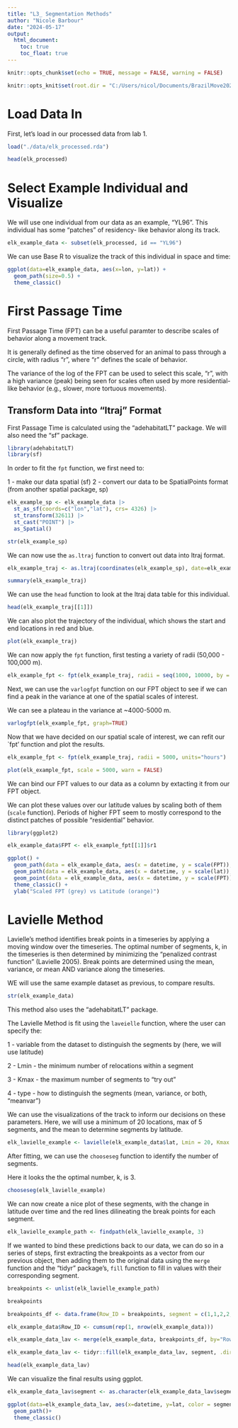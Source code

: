```yaml
---
title: "L3_ Segmentation Methods"
author: "Nicole Barbour"
date: "2024-05-17"
output:
  html_document:
    toc: true
    toc_float: true
---
```


```r

knitr::opts_chunk$set(echo = TRUE, message = FALSE, warning = FALSE)

knitr::opts_knit$set(root.dir = "C:/Users/nicol/Documents/BrazilMove2024")
```

# Load Data In

First, let's load in our processed data from lab 1.

```r
load("./data/elk_processed.rda")

head(elk_processed)
```

# Select Example Individual and Visualize

We will use one individual from our data as an example, "YL96". This individual has some "patches" of residency- like behavior along its track.

```r
elk_example_data <- subset(elk_processed, id == "YL96")
```


We can use Base R to visualize the track of this individual in space and time:


```r
ggplot(data=elk_example_data, aes(x=lon, y=lat)) +
  geom_path(size=0.5) +
  theme_classic()
```


# First Passage Time

First Passage Time (FPT) can be a useful paramter to describe scales of behavior along a movement track. 

It is generally defined as the time observed for an animal to pass through a circle, with radius "r", where "r" defines the scale of behavior.

The variance of the log of the FPT can be used to select this scale, "r", with a high variance (peak) being seen for scales often used by more residential-like behavior (e.g., slower, more tortuous movements).

## Transform Data into "ltraj" Format

First Passage Time is calculated using the "adehabitatLT" package. We will also need the "sf" package. 

```r
library(adehabitatLT)
library(sf)
```

In order to fit the `fpt` function, we first need to:

1 - make our data spatial (sf)
2 - convert our data to be SpatialPoints format (from another spatial package, sp)



```r
elk_example_sp <- elk_example_data |>
  st_as_sf(coords=c("lon","lat"), crs= 4326) |> 
  st_transform(32611) |>
  st_cast("POINT") |> 
  as_Spatial()

str(elk_example_sp)
```

We can now use the `as.ltraj` function to convert out data into ltraj format.

```r
elk_example_traj <- as.ltraj(coordinates(elk_example_sp), date=elk_example_data$date, id = elk_example_data$id)

summary(elk_example_traj)
```
We can use the `head` function to look at the ltraj data table for this individual.

```r
head(elk_example_traj[[1]])
```
We can also plot the trajectory of the individual, which shows the start and end locations in red and blue.

```r
plot(elk_example_traj)
```


We can now apply the `fpt` function, first testing a variety of radii (50,000 - 100,000 m).

```r
elk_example_fpt <- fpt(elk_example_traj, radii = seq(1000, 10000, by = 1000), units="hours")
```

Next, we can use the `varlogfpt` function on our FPT object to see if we can find a peak in the variance at one of the spatial scales of interest.

We can see a plateau in the variance at ~4000-5000 m.
 
```r
varlogfpt(elk_example_fpt, graph=TRUE)
```

Now that we have decided on our spatial scale of interest, we can refit our `fpt' function and plot the results.

```r
elk_example_fpt <- fpt(elk_example_traj, radii = 5000, units="hours")

plot(elk_example_fpt, scale = 5000, warn = FALSE)
```

We can bind our FPT values to our data as a column by extacting it from our FPT object.

We can plot these values over our latitude values by scaling both of them (`scale` function). Periods of higher FPT seem to mostly correspond to the distinct patches of possible "residential" behavior.

```r
library(ggplot2)
```

```r

elk_example_data$FPT <- elk_example_fpt[[1]]$r1

ggplot() +
  geom_path(data = elk_example_data, aes(x = datetime, y = scale(FPT)), color="darkgrey", size = 1) +
  geom_path(data = elk_example_data, aes(x = datetime, y = scale(lat)), color ="orange", alpha = 0.6, size = 1) +
  geom_point(data = elk_example_data, aes(x = datetime, y = scale(FPT))) +
  theme_classic() +
  ylab("Scaled FPT (grey) vs Latitude (orange)")
```




# Lavielle Method

Lavielle’s method identifies break points in a timeseries by applying a moving window over the timeseries. The optimal number of segments, k, in the timeseries is then determined by minimizing the "penalized contrast function" (Lavielle 2005). Break points are determined using the mean, variance, or mean AND variance along the timeseries.

WE will use the same example dataset as previous, to compare results.

```r
str(elk_example_data)
```
This method also uses the "adehabitatLT" package. 

The Lavielle Method is fit using the `laveielle` function, where the user can specify the:

  1 - variable from the dataset to distinguish the segments by (here, we will use latitude)
  
  2 - Lmin - the minimum number of relocations within a segment
  
  3 - Kmax - the maximum number of segments to "try out"
  
  4 - type - how to distinguish the segments (mean, variance, or both, "meanvar")
  
We can use the visualizations of the track to inform our decisions on these parameters. Here, we will use a minimum of 20 locations, max of 5 segments, and the mean to determine segments by latitude.


```r

elk_lavielle_example <- lavielle(elk_example_data$lat, Lmin = 20, Kmax = 5, type = "mean")
```

After fitting, we can use the `chooseseg` function to identify the number of segments.

Here it looks the the optimal number, k, is 3.

```r
chooseseg(elk_lavielle_example)
```

We can now create a nice plot of these segments, with the change in latitude over time and the red lines dilineating the break points for each segment.

```r
elk_lavielle_example_path <- findpath(elk_lavielle_example, 3)
```

If we wanted to bind these predictions back to our data, we can do so in a series of steps, first extracting the breakpoints as a vector from our previous object, then adding them to the original data using the `merge` function and the "tidyr" package's, `fill` function to fill in values with their corresponding segment.

```r

breakpoints <- unlist(elk_lavielle_example_path)

breakpoints
```

```r
breakpoints_df <- data.frame(Row_ID = breakpoints, segment = c(1,1,2,2,3,3))

elk_example_data$Row_ID <- cumsum(rep(1, nrow(elk_example_data)))

elk_example_data_lav <- merge(elk_example_data, breakpoints_df, by="Row_ID", all.x=TRUE)

elk_example_data_lav <- tidyr::fill(elk_example_data_lav, segment, .direction = 'down')

head(elk_example_data_lav)
```

We can visualize the final results using ggplot. 

```r
elk_example_data_lav$segment <- as.character(elk_example_data_lav$segment)

ggplot(data=elk_example_data_lav, aes(x=datetime, y=lat, color = segment)) +
  geom_path()+
  theme_classic()
```


